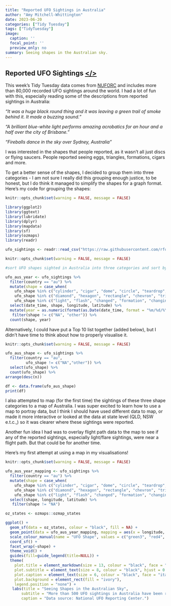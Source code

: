 ```yaml
---
title: "Reported UFO Sightings in Australia" 
author: "Amy Mitchell-Whittington"
date: 2023-06-20
categories: ["Tidy Tuesday"]
tags: ["TidyTuesday"]
image:
  caption: ''
  focal_point: ''
  preview_only: no
summary: Seeing shapes in the Australian sky.
---
```


## Reported UFO Sightings [</>](https://github.com/amymitchell-whittington/TidyTuesday/blob/main/2023/20-06-2023-UFO/20-06-2023-UFO.Rmd)  

This week's Tidy Tuesday data comes from [NUFORC](https://nuforc.org/) and includes more than 80,000 recorded UFO sightings around the world. I had a lot of fun with this, especially reading some of the descriptions from reported sightings in Australia:

*"It was a huge black round thing and it was leaving a green trail of smoke behind it.  It made a buzzing sound."*

*"A brilliant blue-white light performs amazing acrobatics for an hour and a half over the city of Brisbane."*

*"Fireballs dance in the sky over Sydney, Australia"*

I was interested in the shapes that people reported, as it wasn't all just discs or flying saucers. People reported seeing eggs, triangles, formations, cigars and more.

To get a better sense of the shapes, I decided to group them into three categories - I am not sure I really did this grouping enough justice, to be honest, but I do think it managed to simplify the shapes for a graph format. Here's my code for grouping the shapes:

```r
knitr::opts_chunk$set(warning = FALSE, message = FALSE) 

library(ggplot2)
library(ggtext)
library(lubridate)
library(dplyr)
library(mapdata)
library(sf)
library(ozmaps)
library(readr)

ufo_sightings <- readr::read_csv("https://raw.githubusercontent.com/rfordatascience/tidytuesday/master/data/2019/2019-06-25/ufo_sightings.csv")
```

```r
knitr::opts_chunk$set(warning = FALSE, message = FALSE) 

#sort UFO shapes sighted in Australia into three categories and sort by decade:

ufo_aus_year <- ufo_sightings %>%
  filter(country == "au") %>%
  mutate(shape = case_when(
    ufo_shape %in% c("cylinder", "cigar", "dome", "circle", "teardrop", "fireball", "egg", "sphere", "disk", "round", "oval", "crescent") ~ "Round",
    ufo_shape %in% c("diamond", "hexagon", "rectangle", "chevron", "triangle", "cross", "pyramid", "delta", "cone") ~ "Angled",
    ufo_shape %in% c("light", "flash", "changed", "formation", "changing", "flare") ~ "Flash or changing light")) %>%
  select(date_time, shape, longitude, latitude) %>%
  mutate(year = as.numeric(format(as.Date(date_time, format = "%m/%d/%Y"),"%Y"))) %>%
   filter(shape != c("NA", "other")) %>%
  count(shape, year)

```

Alternatively, I could have put a Top 10 list together (added below), but I didn't have time to think about how to properly visualise it.

```r
knitr::opts_chunk$set(warning = FALSE, message = FALSE) 

ufo_aus_shape <- ufo_sightings %>%
  filter(country == "au",
         ufo_shape != c("NA","other")) %>%
  select(ufo_shape) %>%
  count(ufo_shape) %>%
arrange(desc(n))

df <- data.frame(ufo_aus_shape)
print(df)
```

I also attempted to map (for the first time) the sightings of these three shape categories to a map of Australia. I was super excited to learn how to use a map to portray data, but I think I should have used different data to map, or made it more interactive or looked at the data at state level (QLD, NSW e.t.c.,) so it was clearer where these sightings were reported.

Another fun idea I had was to overlay flight path data to the map to see if any of the reported sightings, especially light/flare sightings, were near a flight path. But that could be for another time.

Here's my first attempt at using a map in my visualisations!

```r
knitr::opts_chunk$set(warning = FALSE, message = FALSE)

ufo_aus_year_mapping <- ufo_sightings %>%
  filter(country == "au") %>%
  mutate(shape = case_when(
    ufo_shape %in% c("cylinder", "cigar", "dome", "circle", "teardrop", "fireball", "egg", "sphere", "disk", "round", "oval", "crescent") ~ "Round",
    ufo_shape %in% c("diamond", "hexagon", "rectangle", "chevron", "triangle", "cross", "pyramid", "delta", "cone") ~ "Angled",
    ufo_shape %in% c("light", "flash", "changed", "formation", "changing", "flare") ~ "Flash or changing light")) %>%
  select(shape, longitude, latitude) %>%
   filter(shape != "NA")

oz_states <- ozmaps::ozmap_states

ggplot() +
  geom_sf(data = oz_states, colour = "black", fill = NA) + 
  geom_point(data = ufo_aus_year_mapping, mapping = aes(x = longitude, y = latitude, colour = shape)) + 
  scale_colour_manual(name = "UFO Shape", values = c("green3", "red4", "deepskyblue")) +
  coord_sf() + 
  facet_wrap(~shape) +
  theme_void() +
  guides(fill=guide_legend(title=NULL)) +
  theme(
    plot.title = element_markdown(size = 13, colour = "black", face = "bold", hjust = 0.5),
    plot.subtitle = element_text(size = 8, colour = "black", hjust = 0.5),
    plot.caption = element_text(size = 6, colour = "black", face = "italic", hjust = 0.1),
    plot.background = element_rect(fill = "ivory"),
    legend.position = "none") +
   labs(title = "Seeing Shapes in the Australian Sky",
       subtitle = "More than 500 UFO sightings in Australia have been reported since 1960, according to data from\nthe National UFO Reporting Center. were most commonly spotted\n along the east coast of Australia...",
       caption = "Data source: National UFO Reporting Center.")
```
